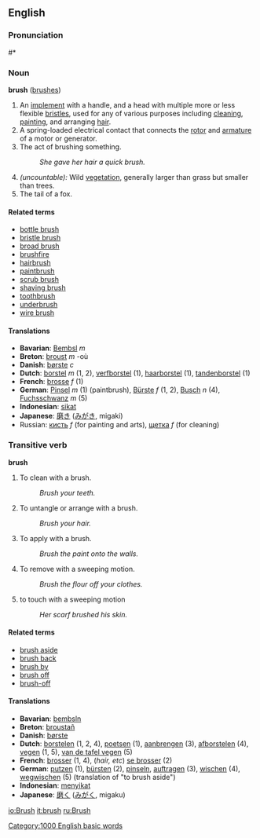 ==English==
===Pronunciation===
#*{{audio|en-us-brush.ogg|Audio (US)}}

=== Noun ===
'''brush''' ([[brushes]])

# An [[implement]] with a handle, and a head with multiple more or less flexible [[bristle]]s, used for any of various purposes including [[clean]]ing, [[paint]]ing, and arranging [[hair]].
# A spring-loaded electrical contact that connects the [[rotor]] and [[armature]] of a motor or generator.
# The act of brushing something.
#: ''She gave her hair a quick brush.''
# ''(uncountable):'' Wild [[vegetation]], generally larger than grass but smaller than trees.
# The tail of a fox.

====Related terms====
*[[bottle brush]]
*[[bristle brush]]
*[[broad brush]]
*[[brushfire]]
*[[hairbrush]]
*[[paintbrush]]
*[[scrub brush]]
*[[shaving brush]]
*[[toothbrush]]
*[[underbrush]]
*[[wire brush]]

====Translations====
{{checktrans}}
*'''Bavarian''': [[Bembsl]] ''m'' <!-- definition not verified -->
*'''Breton''': [[broust]] ''m'' -où <!-- definition not verified -->
*'''Danish''': [[børste]] ''c''
*'''Dutch''': [[borstel]] ''m'' (1, 2), [[verfborstel]] (1), [[haarborstel]] (1), [[tandenborstel]] (1)
*'''French''': [[brosse]] ''f'' (1)
*'''German''': [[Pinsel]] ''m'' (1) (paintbrush), [[Bürste]] ''f'' (1, 2),  [[Busch]] ''n'' (4), [[Fuchsschwanz]] ''m'' (5)
*'''Indonesian''': [[sikat]] <!-- definition not verified -->
*'''Japanese''': [[磨き]] ([[みがき]], migaki) <!-- definition not verified -->
*Russian: [[кисть]] ''f'' (for painting and arts), [[щетка]] ''f'' (for cleaning)

=== Transitive verb ===
'''brush'''

#To clean with a brush.
#: ''Brush your teeth.''
#To untangle or arrange with a brush.
#: ''Brush your hair.''
#To apply with a brush.
#: ''Brush the paint onto the walls.''
#To remove with a sweeping motion.
#: ''Brush the flour off your clothes.''
#to touch with a sweeping motion
#: ''Her scarf brushed his skin.''

====Related terms====
*[[brush aside]]
*[[brush back]]
*[[brush by]]
*[[brush off]]
*[[brush-off]]

====Translations====
{{checktrans}}
*'''Bavarian''': [[bembsln]] <!-- definition not verified -->
*'''Breton''': [[broustañ]] <!-- definition not verified -->
*'''Danish''': [[børste]]
*'''Dutch''': [[borstelen]] (1, 2, 4), [[poetsen]] (1), [[aanbrengen]] (3), [[afborstelen]] (4), [[vegen]] (1, 5), [[van de tafel vegen]] (5)
*'''French''': [[brosser]] (1, 4), (''hair, etc'') [[se brosser]] (2)
*'''German''': [[putzen]] (1), [[bürsten]] (2), [[pinseln]], [[auftragen]] (3), [[wischen]] (4), [[wegwischen]] (5) (translation of "to brush aside")
*'''Indonesian''': [[sikat|menyikat]] <!-- definition not verified -->
*'''Japanese''': [[磨く]] ([[みがく]], migaku) <!-- definition not verified -->

[[Category:1000 English basic words]]

[[io:Brush]]
[[it:brush]]
[[ru:Brush]]